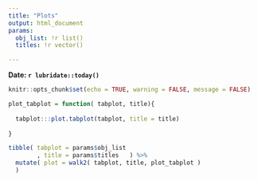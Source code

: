 ```yaml
---
title: "Plots"
output: html_document
params:
  obj_list: !r list()
  titles: !r vector()

---
```


**Date: `r lubridate::today()`**

```r
knitr::opts_chunk$set(echo = TRUE, warning = FALSE, message = FALSE)
```

```r


plot_tabplot = function( tabplot, title){
  
  tabplot:::plot.tabplot(tabplot, title = title)
  
}

tibble( tabplot = params$obj_list
        , title = params$titles   ) %>%
  mutate( plot = walk2( tabplot, title, plot_tabplot ) 
  )

```

